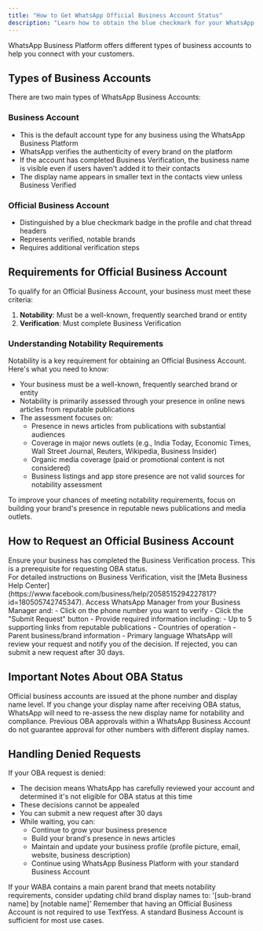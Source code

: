 ```yaml
---
title: "How to Get WhatsApp Official Business Account Status"
description: "Learn how to obtain the blue checkmark for your WhatsApp Business Account, including notability requirements, verification process, and handling denied requests."
---
```


WhatsApp Business Platform offers different types of business accounts to help you connect with your customers.


## Types of Business Accounts

There are two main types of WhatsApp Business Accounts:

### Business Account

- This is the default account type for any business using the WhatsApp Business Platform
- WhatsApp verifies the authenticity of every brand on the platform
- If the account has completed Business Verification, the business name is visible even if users haven't added it to their contacts
- The display name appears in smaller text in the contacts view unless Business Verified

### Official Business Account

- Distinguished by a blue checkmark badge in the profile and chat thread headers
- Represents verified, notable brands
- Requires additional verification steps

## Requirements for Official Business Account

To qualify for an Official Business Account, your business must meet these criteria:

1. **Notability**: Must be a well-known, frequently searched brand or entity
2. **Verification**: Must complete Business Verification

### Understanding Notability Requirements

Notability is a key requirement for obtaining an Official Business Account. Here's what you need to know:

- Your business must be a well-known, frequently searched brand or entity
- Notability is primarily assessed through your presence in online news articles from reputable publications
- The assessment focuses on:
  - Presence in news articles from publications with substantial audiences
  - Coverage in major news outlets (e.g., India Today, Economic Times, Wall Street Journal, Reuters, Wikipedia, Business Insider)
  - Organic media coverage (paid or promotional content is not considered)
  - Business listings and app store presence are not valid sources for notability assessment

<Tip>
  To improve your chances of meeting notability requirements, focus on building
  your brand's presence in reputable news publications and media outlets.
</Tip>

## How to Request an Official Business Account

<Steps>
  <Step title="Complete Business Verification">
    Ensure your business has completed the Business Verification process. This
    is a prerequisite for requesting OBA status.
    <br />
    For detailed instructions on Business Verification, visit the [Meta Business
    Help Center](https://www.facebook.com/business/help/2058515294227817?id=180505742745347).
  </Step>

  <Step title="Submit OBA Request">
    Access WhatsApp Manager from your Business Manager and:
    - Click on the phone number you want to verify
    - Click the "Submit Request" button
    - Provide required information including:
      - Up to 5 supporting links from reputable publications
      - Countries of operation
      - Parent business/brand information
      - Primary language
  </Step>
  <Step title="Wait for Review">
    WhatsApp will review your request and notify you of the decision. If
    rejected, you can submit a new request after 30 days.
  </Step>
</Steps>

## Important Notes About OBA Status

<Warning>
  Official business accounts are issued at the phone number and display name
  level. If you change your display name after receiving OBA status, WhatsApp
  will need to re-assess the new display name for notability and compliance.
</Warning>

<Warning>
  Previous OBA approvals within a WhatsApp Business Account do not guarantee
  approval for other numbers with different display names.
</Warning>

## Handling Denied Requests

If your OBA request is denied:

- The decision means WhatsApp has carefully reviewed your account and determined it's not eligible for OBA status at this time
- These decisions cannot be appealed
- You can submit a new request after 30 days
- While waiting, you can:
  - Continue to grow your business presence
  - Build your brand's presence in news articles
  - Maintain and update your business profile (profile picture, email, website, business description)
  - Continue using WhatsApp Business Platform with your standard Business Account

<Tip>
  If your WABA contains a main parent brand that meets notability requirements, consider updating child brand display names to: '[sub-brand name] by [notable name]'
</Tip>

<Check>
  Remember that having an Official Business Account is not required to use
  TextYess. A standard Business Account is sufficient for most use cases.
</Check>